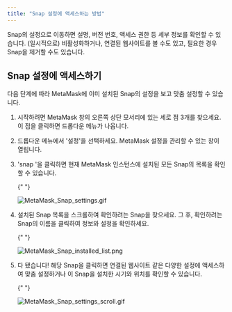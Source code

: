 ```yaml
---
title: "Snap 설정에 액세스하는 방법"
---
```


Snap의 설정으로 이동하면 설명, 버전 번호, 액세스 권한 등 세부 정보를 확인할 수 있습니다. (일시적으로) 비활성화하거나, 연결된 웹사이트를 볼 수도 있고, 필요한 경우 Snap을 제거할 수도 있습니다.

## Snap 설정에 액세스하기

다음 단계에 따라 MetaMask에 이미 설치된 Snap의 설정을 보고 맞춤 설정할 수 있습니다.

1. 시작하려면 MetaMask 창의 오른쪽 상단 모서리에 있는 세로 점 3개를 찾으세요. 이 점을 클릭하면 드롭다운 메뉴가 나옵니다.

2. 드롭다운 메뉴에서 '설정'을 선택하세요. MetaMask 설정을 관리할 수 있는 창이 열립니다.

3. 'snap '을 클릭하면 현재 MetaMask 인스턴스에 설치된 모든 Snap의 목록을 확인할 수 있습니다.

   {" "}

   <div class="center-container">
     <div class="img-small">
       <img
         src={
           require("../../../../../img/metamask-snaps/how-do-snap-permissions-work/MetaMask_Snap_settings.gif")
             .default
         }
         alt="MetaMask_Snap_settings.gif"
       />
     </div>
   </div>

4. 설치된 Snap 목록을 스크롤하여 확인하려는 Snap을 찾으세요. 그 후, 확인하려는 Snap의 이름을 클릭하여 정보와 설정을 확인하세요.

   {" "}

   <div class="center-container">
     <div class="img-small">
       <img
         src={
           require("../../../../../img/metamask-snaps/how-do-snap-permissions-work/MetaMask_Snap_installed_list.png")
             .default
         }
         alt="MetaMask_Snap_installed_list.png"
       />
     </div>
   </div>

5. 다 됐습니다! 해당 Snap을 클릭하면 연결된 웹사이트 같은 다양한 설정에 액세스하여 맞춤 설정하거나 이 Snap을 설치한 시기와 위치를 확인할 수 있습니다.

   {" "}

   <div class="center-container">
     <div class="img-small">
       <img
         src={
           require("../../../../../img/metamask-snaps/how-to-access-snap-settings/MetaMask_Snap_settings_scroll.gif")
             .default
         }
         alt="MetaMask_Snap_settings_scroll.gif"
       />
     </div>
   </div>
